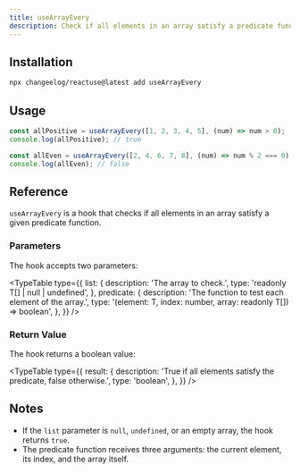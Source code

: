 ```yaml
---
title: useArrayEvery
description: Check if all elements in an array satisfy a predicate function
---
```


<Demo name="useArrayEvery" category="Array" />

## Installation

```bash
npx changeelog/reactuse@latest add useArrayEvery
```

## Usage

```ts
const allPositive = useArrayEvery([1, 2, 3, 4, 5], (num) => num > 0);
console.log(allPositive); // true

const allEven = useArrayEvery([2, 4, 6, 7, 8], (num) => num % 2 === 0);
console.log(allEven); // false
```

## Reference

`useArrayEvery` is a hook that checks if all elements in an array satisfy a given predicate function.

### Parameters

The hook accepts two parameters:

<TypeTable
  type={{
    list: {
      description: 'The array to check.',
      type: 'readonly T[] | null | undefined',
    },
    predicate: {
      description: 'The function to test each element of the array.',
      type: '(element: T, index: number, array: readonly T[]) => boolean',
    },
  }}
/>

### Return Value

The hook returns a boolean value:

<TypeTable
  type={{
    result: {
      description:
        'True if all elements satisfy the predicate, false otherwise.',
      type: 'boolean',
    },
  }}
/>

## Notes

- If the `list` parameter is `null`, `undefined`, or an empty array, the hook returns `true`.
- The predicate function receives three arguments: the current element, its index, and the array itself.

